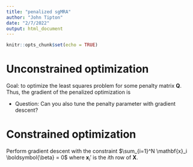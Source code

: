 ```yaml
---
title: "penalized sgMRA"
author: "John Tipton"
date: "2/7/2022"
output: html_document
---
```

<!-- Define argmin and argmax -->
\DeclareMathOperator*{\argmax}{arg\,max}
\DeclareMathOperator*{\argmin}{arg\,min}


```r
knitr::opts_chunk$set(echo = TRUE)
```


# Unconstrained optimization

Goal: to optimize the least squares problem 
\begin{align*}
\underset{\boldsymbol{\beta}}{\argmin} \| \left( \mathbf{y} - \mathbf{X} \boldsymbol{\beta} \right)'\left( \mathbf{y} - \mathbf{X} \boldsymbol{\beta} \right) \| + \lambda \boldsymbol{\beta}'\mathbf{Q}\boldsymbol{\beta}
\end{align*}
for some penalty matrix $\mathbf{Q}$. Thus, the gradient of the penalized optimization is

\begin{align*}
\frac{2}{N} \left( \mathbf{X}'\mathbf{X}\boldsymbol{\beta} - \mathbf{X}'\mathbf{y} + \mathbf{Q} \boldsymbol{\beta} \right)
\end{align*}

* Question: Can you also tune the penalty parameter with gradient descent?

# Constrained optimization

Perform gradient descent with the constraint $\sum_{i=1}^N \mathbf{x}_i \boldsymbol{\beta} = 0$ where $\mathbf{x}_i'$ is the $i$th row of $\mathbf{X}$.
